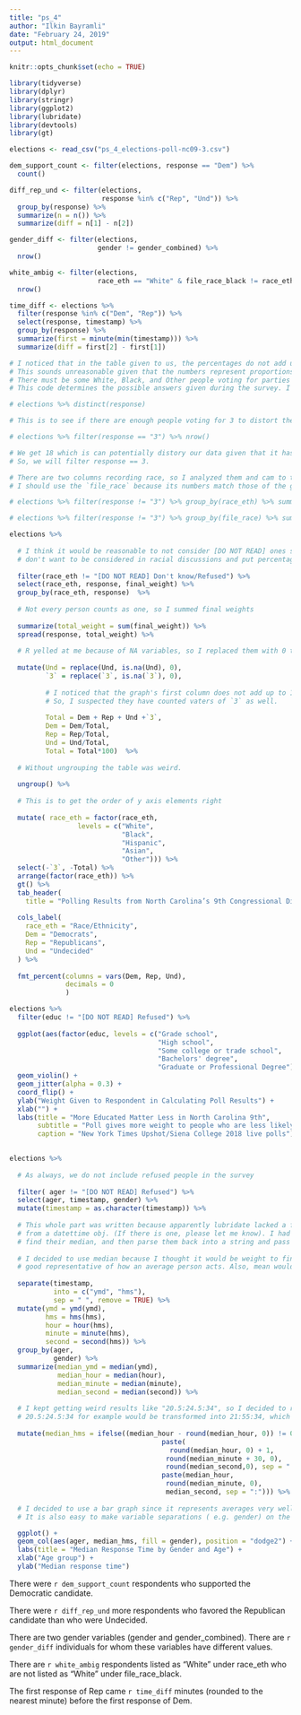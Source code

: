 ```yaml
---
title: "ps_4"
author: "Ilkin Bayramli"
date: "February 24, 2019"
output: html_document
---
```


```r
knitr::opts_chunk$set(echo = TRUE)
```

```r
library(tidyverse)
library(dplyr)
library(stringr)
library(ggplot2)
library(lubridate)
library(devtools)
library(gt)
```

```r
elections <- read_csv("ps_4_elections-poll-nc09-3.csv")

dem_support_count <- filter(elections, response == "Dem") %>% 
  count()

diff_rep_und <- filter(elections,
                       response %in% c("Rep", "Und")) %>%
  group_by(response) %>%
  summarize(n = n()) %>% 
  summarize(diff = n[1] - n[2])

gender_diff <- filter(elections, 
                      gender != gender_combined) %>% 
  nrow()

white_ambig <- filter(elections, 
                      race_eth == "White" & file_race_black != race_eth) %>%
  nrow()

time_diff <- elections %>% 
  filter(response %in% c("Dem", "Rep")) %>%
  select(response, timestamp) %>% 
  group_by(response) %>%
  summarize(first = minute(min(timestamp))) %>%
  summarize(diff = first[2] - first[1])
```
```r

# I noticed that in the table given to us, the percentages do not add up to 100% for White, Black, and Other. 
# This sounds unreasonable given that the numbers represent proportions of race groups.
# There must be some White, Black, and Other people voting for parties other than Dem, Und, and Rep
# This code determines the possible answers given during the survey. I have commented it because I don't want its results to be included in the html document.

# elections %>% distinct(response)

# This is to see if there are enough people voting for 3 to distort the dataset

# elections %>% filter(response == "3") %>% nrow()

# We get 18 which is can potentially distory our data given that it has only 495 rows. 
# So, we will filter response == 3.

# There are two columns recording race, so I analyzed them and cam to the conclusion that 
# I should use the `file_race` because its numbers match those of the graph

# elections %>% filter(response != "3") %>% group_by(race_eth) %>% summarize(n = n())

# elections %>% filter(response != "3") %>% group_by(file_race) %>% summarize(n = n())

elections %>% 
  
  # I think it would be reasonable to not consider [DO NOT READ] ones since the respondents
  # don't want to be considered in racial discussions and put percentages in terms of the remaining data
  
  filter(race_eth != "[DO NOT READ] Don't know/Refused") %>% 
  select(race_eth, response, final_weight) %>%
  group_by(race_eth, response)  %>%
  
  # Not every person counts as one, so I summed final weights
  
  summarize(total_weight = sum(final_weight)) %>%
  spread(response, total_weight) %>% 
  
  # R yelled at me because of NA variables, so I replaced them with 0 to be able to make calculations
  
  mutate(Und = replace(Und, is.na(Und), 0),
         `3` = replace(`3`, is.na(`3`), 0),
         
         # I noticed that the graph's first column does not add up to 100%. 
         # So, I suspected they have counted vaters of `3` as well. 
         
         Total = Dem + Rep + Und +`3`,
         Dem = Dem/Total, 
         Rep = Rep/Total, 
         Und = Und/Total,
         Total = Total*100)  %>%
  
  # Without ungrouping the table was weird.
  
  ungroup() %>%
  
  # This is to get the order of y axis elements right
  
  mutate( race_eth = factor(race_eth, 
                 levels = c("White",
                            "Black", 
                            "Hispanic", 
                            "Asian", 
                            "Other"))) %>%
  select(-`3`, -Total) %>%
  arrange(factor(race_eth)) %>%  
  gt() %>% 
  tab_header(
    title = "Polling Results from North Carolina’s 9th Congressional District") %>% 
  
  cols_label(
    race_eth = "Race/Ethnicity",
    Dem = "Democrats",
    Rep = "Republicans",
    Und = "Undecided"
  ) %>%
  
  fmt_percent(columns = vars(Dem, Rep, Und), 
              decimals = 0
              ) 
```

```r
elections %>% 
  filter(educ != "[DO NOT READ] Refused") %>%
  
  ggplot(aes(factor(educ, levels = c("Grade school",
                                     "High school",
                                     "Some college or trade school",
                                     "Bachelors' degree",
                                     "Graduate or Professional Degree")), final_weight)) +
  geom_violin() +
  geom_jitter(alpha = 0.3) +
  coord_flip() +
  ylab("Weight Given to Respondent in Calculating Poll Results") +
  xlab("") + 
  labs(title = "More Educated Matter Less in North Carolina 9th", 
       subtitle = "Poll gives more weight to people who are less likely to participate in polls",
       caption = "New York Times Upshot/Siena College 2018 live polls")

  
elections %>%
  
  # As always, we do not include refused people in the survey
  
  filter( ager != "[DO NOT READ] Refused") %>%
  select(ager, timestamp, gender) %>%
  mutate(timestamp = as.character(timestamp)) %>%
  
  # This whole part was written because apparently lubridate lacked a function that would extract hour, minutes, seconds
  # from a datettime obj. (If there is one, please let me know). I had to manually parse them into hour, minute, second, 
  # find their median, and then parse them back into a string and pass to my geom object. 
  
  # I decided to use median because I thought it would be weight to find mean of response time. I think a median is a 
  # good representative of how an average person acts. Also, mean would produce decimal values that would be hard to deal with (e.g. 20.45 hours)
  
  separate(timestamp, 
           into = c("ymd", "hms"),
           sep = " ", remove = TRUE) %>%
  mutate(ymd = ymd(ymd), 
         hms = hms(hms),
         hour = hour(hms),
         minute = minute(hms),
         second = second(hms)) %>%
  group_by(ager,
           gender) %>% 
  summarize(median_ymd = median(ymd),
            median_hour = median(hour), 
            median_minute = median(minute), 
            median_second = median(second)) %>%
  
  # I kept getting weird results like "20.5:24.5:34", so I decided to round them a little bit. 
  # 20.5:24.5:34 for example would be transformed into 21:55:34, which is very accurate
  
  mutate(median_hms = ifelse((median_hour - round(median_hour, 0)) != 0,  
                                      paste(
                                        round(median_hour, 0) + 1, 
                                       round(median_minute + 30, 0), 
                                       round(median_second,0), sep = ":"),
                                      paste(median_hour, 
                                       round(median_minute, 0), 
                                       median_second, sep = ":"))) %>%
  
  # I decided to use a bar graph since it represents averages very well.
  # It is also easy to make variable separations ( e.g. gender) on the bar chart

  ggplot() +
  geom_col(aes(ager, median_hms, fill = gender), position = "dodge2") +
  labs(title = "Median Response Time by Gender and Age") +
  xlab("Age group") +
  ylab("Median response time")
```


There were `r dem_support_count` respondents who supported the Democratic candidate.

There were `r diff_rep_und` more respondents who favored the Republican candidate than who were Undecided.

There are two gender variables (gender and gender_combined). There are `r gender_diff` individuals for whom these
variables have different values.

There are `r white_ambig` respondents listed as “White” under race_eth who are not listed as “White” under file_race_black.

The first response of Rep came `r time_diff` minutes (rounded to the nearest minute) before the first response of Dem.


